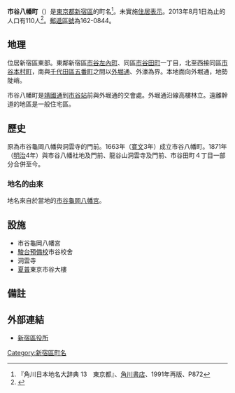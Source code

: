 {{Pathnav|日本|東京都|新宿區|frame=1}}
{{Infobox Settlement
|official_name =  市谷八幡町
|native_name =
|settlement_type = [[町|町]]
|image_skyline = Ichigaya-hachimancho.jpg
|imagesize = 240px
|image_caption = 外堀通、市谷八幡町交差點
|image_flag =
|image_seal =
| image_map =
| map_caption =
|subdivision_type = [[國家|國家]]
|subdivision_name = [[File:Flag_of_Japan.svg|border]] [[日本|日本]]
|subdivision_type1 = [[都道府縣|都道府縣]]
|subdivision_name1 = [[File:Flag_of_Tokyo_Prefecture.svg|25px]] [[東京都|東京都]]
|subdivision_type2 = [[東京都區部|特別區]]
|subdivision_name2 = [[File:Flag_of_Shinjuku,_Tokyo.svg|25px]] [[新宿區|新宿區]]
|subdivision_type3 =
|subdivision_name3 =
|established_title =
|established_date =
|government_type =
|leader_title =
|leader_name =
|area_magnitude =
|area_total_km2 =
|area_land_km2 =  
|area_urban_km2 =
|area_metro_km2 =
|area_metro_sq_mi =
|population_as_of= 2013年（平成22年）8月1日
|population_footnotes =
|population_total = 110
|population_urban =
|population_metro =
|population_density_sq_mi =
|population_density_km2 =
| timezone = [[日本標準時間|JST]]
| utc_offset = +9
|timezone_DST =
|utc_offset_DST =
|latd=|latm=|lats=|latNS=
|longd=|longm=|longs=|longEW=
|elevation_footnotes=
|elevation_m =
|elevation_ft =
|postal_code_type = [[郵遞區號|郵遞區號]]
|postal_code = 162-0844　
|area_code = 03
|registration_plate = 練馬
|website =
|footnotes =
}}
'''市谷八幡町'''（{{jpn|j=市谷八幡町|hg=いちがやはちまんちょう|rm=Ichigaya-hachimanchō|f=y}}）是[[東京都|東京都]][[新宿區|新宿區]]的町名<ref name="kado">『角川日本地名大辞典 13　東京都』、[[角川書店|角川書店]]、1991年再版、P872</ref>。未實施[[住居表示|住居表示]]。2013年8月1日為止的人口有110人<ref>{{Cite web |url=http://www.city.shinjuku.lg.jp/content/000130038.xls |title=新宿区　住民基本台帳の町丁別世帯数及び男女別人口（日本人と外国人の合計） |access-date=2013-08-09 |archive-date=2014-08-19 |archive-url=https://web.archive.org/web/20140819083633/http://www.city.shinjuku.lg.jp/content/000130038.xls |dead-url=no }}</ref>。[[郵遞區號|郵遞區號]]為162-0844。

== 地理 ==
位居新宿區東部。東鄰新宿區[[市谷左內町|市谷左內町]]、同區[[市谷田町|市谷田町]]一丁目，北至西接同區[[市谷本村町|市谷本村町]]，南與[[千代田區|千代田區]][[五番町_(千代田區)|五番町]]之間以[[外堀通|外堀通]]、外濠為界。本地面向外堀通，地勢陡峭。

市谷八幡町是[[靖國通|靖國通]]到[[市谷站|市谷站]]前與外堀通的交會處。外堀通沿線高樓林立。遠離幹道的地區是一般住宅區。

== 歷史 ==
原為市谷龜岡八幡與洞雲寺的門前。1663年（[[寛文|寛文]]3年）成立市谷八幡町。1871年（[[明治|明治]]4年）與市谷八幡社地及門前、龍谷山洞雲寺及門前、市谷田町４丁目一部分合併至今。
=== 地名的由來 ===
地名來自於當地的[[市谷龜岡八幡宮|市谷龜岡八幡宮]]。

== 設施 ==
* 市谷龜岡八幡宮
* [[駿台預備校|駿台預備校]]市谷校舍
* 洞雲寺
* [[夏普公司|夏普]]東京市谷大樓

== 備註 ==
{{reflist}}

== 外部連結 ==
* [http://www.city.shinjuku.lg.jp/ 新宿區役所] {{Wayback|url=http://www.city.shinjuku.lg.jp/ |date=20130630141142 }}
{{新宿區的町名}}

{{DEFAULTSORT:Ichigaya-Hachimancho}}

[[Category:新宿區町名|Category:新宿區町名]]